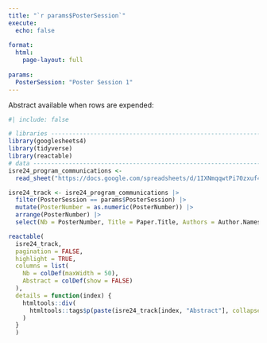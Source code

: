 ```yaml
---
title: "`r params$PosterSession`"
execute: 
  echo: false
  
format: 
  html:
    page-layout: full
  
params:
  PosterSession: "Poster Session 1"
---
```


Abstract available when rows are expended:

```r
#| include: false

# libraries --------------------------------------------------------------------
library(googlesheets4)
library(tidyverse)
library(reactable)
# data -------------------------------------------------------------------------
isre24_program_communications <-
  read_sheet("https://docs.google.com/spreadsheets/d/1IXNmqqwtPi70zxuf4q6QTpIsFi4anOuSm4RZySt_m7A")

isre24_track <- isre24_program_communications |>
  filter(PosterSession == params$PosterSession) |> 
  mutate(PosterNumber = as.numeric(PosterNumber)) |> 
  arrange(PosterNumber) |> 
  select(Nb = PosterNumber, Title = Paper.Title, Authors = Author.Names, Abstract)
```

```r
reactable(
  isre24_track, 
  pagination = FALSE, 
  highlight = TRUE,
  columns = list(
    Nb = colDef(maxWidth = 50),
    Abstract = colDef(show = FALSE)
  ),
  details = function(index) {
    htmltools::div(
      htmltools::tags$p(paste(isre24_track[index, "Abstract"], collapse = "\n"))
    )
  }
  )
```




